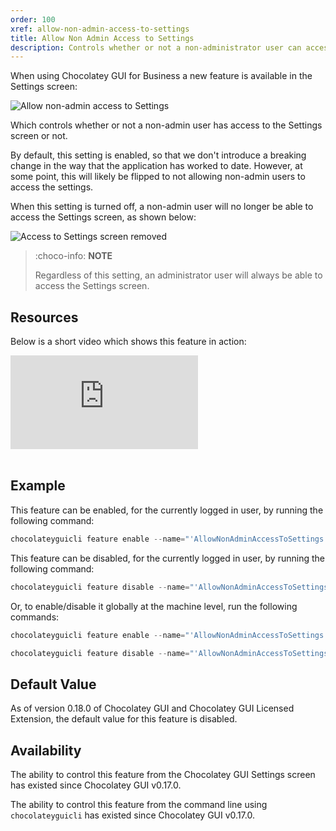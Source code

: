 ```yaml
---
order: 100
xref: allow-non-admin-access-to-settings
title: Allow Non Admin Access to Settings
description: Controls whether or not a non-administrator user can access the Settings Screen.  NOTE - This feature will only work when using the licensed extension for Chocolatey and Chocolatey GUI.
---
```


When using Chocolatey GUI for Business a new feature is available in the Settings screen:

![Allow non-admin access to Settings](/images/chocolatey-gui/allow_non_admin_access_to_settings.png "Allow non-admin access to Settings")

Which controls whether or not a non-admin user has access to the Settings screen or not.

By default, this setting is enabled, so that we don't introduce a breaking change in the way that the application has worked to date.  However, at some point, this will likely be flipped to not allowing non-admin users to access the settings.

When this setting is turned off, a non-admin user will no longer be able to access the Settings screen, as shown below:

![Access to Settings screen removed](/images/chocolatey-gui/access_to_settings_removed.png "Access to Settings screen removed")

> :choco-info: **NOTE**
>
> Regardless of this setting, an administrator user will always be able to access the Settings screen.

## Resources

Below is a short video which shows this feature in action:

<p>
<div class="ratio ratio-16x9">
    <iframe src="https://www.youtube.com/embed/37xgLXJc2tc?list=PL84yg23i9GBjAMY0OfHfn-MH4rviaccuc" frameborder="0" allow="autoplay; encrypted-media" allowfullscreen>
    </iframe>
</div>
<br>
</p>

## Example

This feature can be enabled, for the currently logged in user, by running the following command:

```powershell
chocolateyguicli feature enable --name="'AllowNonAdminAccessToSettings'"
```

This feature can be disabled, for the currently logged in user, by running the following command:

```powershell
chocolateyguicli feature disable --name="'AllowNonAdminAccessToSettings'"
```

Or, to enable/disable it globally at the machine level, run the following commands:

```powershell
chocolateyguicli feature enable --name="'AllowNonAdminAccessToSettings'" --global

chocolateyguicli feature disable --name="'AllowNonAdminAccessToSettings'" --global
```

## Default Value

As of version 0.18.0 of Chocolatey GUI and Chocolatey GUI Licensed Extension, the default value for this feature is disabled.

## Availability

The ability to control this feature from the Chocolatey GUI Settings screen has existed since Chocolatey GUI v0.17.0.

The ability to control this feature from the command line using `chocolateyguicli` has existed since Chocolatey GUI
v0.17.0.
